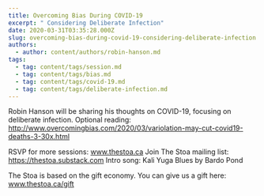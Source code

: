 ```yaml
---
title: Overcoming Bias During COVID-19
excerpt: " Considering Deliberate Infection"
date: 2020-03-31T03:35:28.000Z
slug: overcoming-bias-during-covid-19-considering-deliberate-infection
authors:
  - author: content/authors/robin-hanson.md
tags:
  - tag: content/tags/session.md
  - tag: content/tags/bias.md
  - tag: content/tags/covid-19.md
  - tag: content/tags/deliberate-infection.md
---
```


Robin Hanson will be sharing his thoughts on COVID-19, focusing on deliberate infection. Optional reading: http://www.overcomingbias.com/2020/03/variolation-may-cut-covid19-deaths-3-30x.html

RSVP for more sessions: www.thestoa.ca
Join The Stoa mailing list: https://thestoa.substack.com
Intro song: Kali Yuga Blues by Bardo Pond

The Stoa is based on the gift economy. You can give us a gift here: www.thestoa.ca/gift
